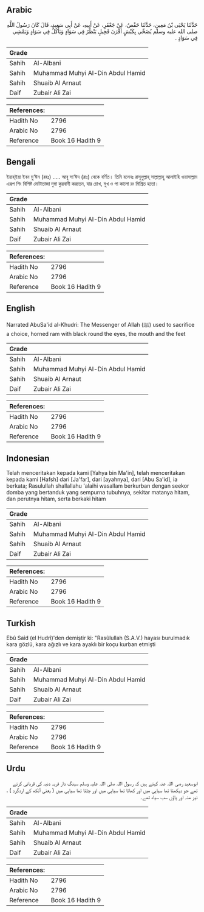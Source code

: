 ## Arabic


<div dir="rtl" lang="ar" style={{fontSize:'larger',backgroundColor:'#f8f9fa',padding:20}}>
حَدَّثَنَا يَحْيَى بْنُ مَعِينٍ، حَدَّثَنَا حَفْصٌ، عَنْ جَعْفَرٍ، عَنْ أَبِيهِ، عَنْ أَبِي سَعِيدٍ، قَالَ كَانَ رَسُولُ اللَّهِ صلى الله عليه وسلم يُضَحِّي بِكَبْشٍ أَقْرَنَ فَحِيلٍ يَنْظُرُ فِي سَوَادٍ وَيَأْكُلُ فِي سَوَادٍ وَيَمْشِي فِي سَوَادٍ ‏.‏
</div>
<div style={{backgroundColor:'#f8f9fa',padding:20, marginBottom: 10}}><table> <thead> <tr> <th>Grade</th> <th></th> </tr> </thead> <tbody> <tr><td>Sahih</td><td>Al-Albani</td></tr><tr><td>Sahih</td><td>Muhammad Muhyi Al-Din Abdul Hamid</td></tr><tr><td>Sahih</td><td>Shuaib Al Arnaut</td></tr><tr><td>Daif</td><td>Zubair Ali Zai</td></tr></tbody></table><table> <thead> <tr> <th>References:</th> <th></th> </tr> </thead> <tbody><tr><td>Hadith No</td><td>2796</td></tr><tr><td>Arabic No</td><td>2796</td></tr><tr><td>Reference</td><td>Book 16 Hadith 9</td></tr></tbody></table></div>

## Bengali


<div dir="ltr" lang="bn" style={{fontSize:'larger',backgroundColor:'#f8f9fa',padding:20}}>
ইয়াহ্ইয়া ইবন মু‘ঈন (রহঃ) ..... আবূ সা‘ঈদ (রাঃ) থেকে বর্ণিত। তিনি বলেনঃ রাসূলুল্লাহ্ সাল্লাল্লাহু আলাইহি ওয়াসাল্লাম এরূপ শিং বিশিষ্ট মোটাতাজা দুম্বা কুরবানী করতেন, যার চোখ, মুখ ও পা কালো রং মিশ্রিত হতো।
</div>
<div style={{backgroundColor:'#f8f9fa',padding:20, marginBottom: 10}}><table> <thead> <tr> <th>Grade</th> <th></th> </tr> </thead> <tbody> <tr><td>Sahih</td><td>Al-Albani</td></tr><tr><td>Sahih</td><td>Muhammad Muhyi Al-Din Abdul Hamid</td></tr><tr><td>Sahih</td><td>Shuaib Al Arnaut</td></tr><tr><td>Daif</td><td>Zubair Ali Zai</td></tr></tbody></table><table> <thead> <tr> <th>References:</th> <th></th> </tr> </thead> <tbody><tr><td>Hadith No</td><td>2796</td></tr><tr><td>Arabic No</td><td>2796</td></tr><tr><td>Reference</td><td>Book 16 Hadith 9</td></tr></tbody></table></div>

## English


<div dir="ltr" lang="en" style={{fontSize:'larger',backgroundColor:'#f8f9fa',padding:20}}>
Narrated AbuSa'id al-Khudri: The Messenger of Allah (ﷺ) used to sacrifice a choice, horned ram with black round the eyes, the mouth and the feet
</div>
<div style={{backgroundColor:'#f8f9fa',padding:20, marginBottom: 10}}><table> <thead> <tr> <th>Grade</th> <th></th> </tr> </thead> <tbody> <tr><td>Sahih</td><td>Al-Albani</td></tr><tr><td>Sahih</td><td>Muhammad Muhyi Al-Din Abdul Hamid</td></tr><tr><td>Sahih</td><td>Shuaib Al Arnaut</td></tr><tr><td>Daif</td><td>Zubair Ali Zai</td></tr></tbody></table><table> <thead> <tr> <th>References:</th> <th></th> </tr> </thead> <tbody><tr><td>Hadith No</td><td>2796</td></tr><tr><td>Arabic No</td><td>2796</td></tr><tr><td>Reference</td><td>Book 16 Hadith 9</td></tr></tbody></table></div>

## Indonesian


<div dir="ltr" lang="id" style={{fontSize:'larger',backgroundColor:'#f8f9fa',padding:20}}>
Telah menceritakan kepada kami [Yahya bin Ma'in], telah menceritakan kepada kami [Hafsh] dari [Ja'far], dari [ayahnya], dari [Abu Sa'id], ia berkata; Rasulullah shallallahu 'alaihi wasallam berkurban dengan seekor domba yang bertanduk yang sempurna tubuhnya, sekitar matanya hitam, dan perutnya hitam, serta berkaki hitam
</div>
<div style={{backgroundColor:'#f8f9fa',padding:20, marginBottom: 10}}><table> <thead> <tr> <th>Grade</th> <th></th> </tr> </thead> <tbody> <tr><td>Sahih</td><td>Al-Albani</td></tr><tr><td>Sahih</td><td>Muhammad Muhyi Al-Din Abdul Hamid</td></tr><tr><td>Sahih</td><td>Shuaib Al Arnaut</td></tr><tr><td>Daif</td><td>Zubair Ali Zai</td></tr></tbody></table><table> <thead> <tr> <th>References:</th> <th></th> </tr> </thead> <tbody><tr><td>Hadith No</td><td>2796</td></tr><tr><td>Arabic No</td><td>2796</td></tr><tr><td>Reference</td><td>Book 16 Hadith 9</td></tr></tbody></table></div>

## Turkish


<div dir="ltr" lang="tr" style={{fontSize:'larger',backgroundColor:'#f8f9fa',padding:20}}>
Ebû Saîd (el Hudrî)'den demiştir ki: "Rasûlullah (S.A.V.) hayası burulmadık kara gözlü, kara ağızlı ve kara ayaklı bir koçu kurban etmişti
</div>
<div style={{backgroundColor:'#f8f9fa',padding:20, marginBottom: 10}}><table> <thead> <tr> <th>Grade</th> <th></th> </tr> </thead> <tbody> <tr><td>Sahih</td><td>Al-Albani</td></tr><tr><td>Sahih</td><td>Muhammad Muhyi Al-Din Abdul Hamid</td></tr><tr><td>Sahih</td><td>Shuaib Al Arnaut</td></tr><tr><td>Daif</td><td>Zubair Ali Zai</td></tr></tbody></table><table> <thead> <tr> <th>References:</th> <th></th> </tr> </thead> <tbody><tr><td>Hadith No</td><td>2796</td></tr><tr><td>Arabic No</td><td>2796</td></tr><tr><td>Reference</td><td>Book 16 Hadith 9</td></tr></tbody></table></div>

## Urdu


<div dir="rtl" lang="ur" style={{fontSize:'larger',backgroundColor:'#f8f9fa',padding:20}}>
ابوسعید رضی اللہ عنہ کہتے ہیں کہ رسول اللہ صلی اللہ علیہ وسلم سینگ دار فربہ دنبہ کی قربانی کرتے تھے جو دیکھتا تھا سیاہی میں اور کھاتا تھا سیاہی میں اور چلتا تھا سیاہی میں ( یعنی آنکھ کے اردگرد ) ، نیز منہ اور پاؤں سب سیاہ تھے۔
</div>
<div style={{backgroundColor:'#f8f9fa',padding:20, marginBottom: 10}}><table> <thead> <tr> <th>Grade</th> <th></th> </tr> </thead> <tbody> <tr><td>Sahih</td><td>Al-Albani</td></tr><tr><td>Sahih</td><td>Muhammad Muhyi Al-Din Abdul Hamid</td></tr><tr><td>Sahih</td><td>Shuaib Al Arnaut</td></tr><tr><td>Daif</td><td>Zubair Ali Zai</td></tr></tbody></table><table> <thead> <tr> <th>References:</th> <th></th> </tr> </thead> <tbody><tr><td>Hadith No</td><td>2796</td></tr><tr><td>Arabic No</td><td>2796</td></tr><tr><td>Reference</td><td>Book 16 Hadith 9</td></tr></tbody></table></div>